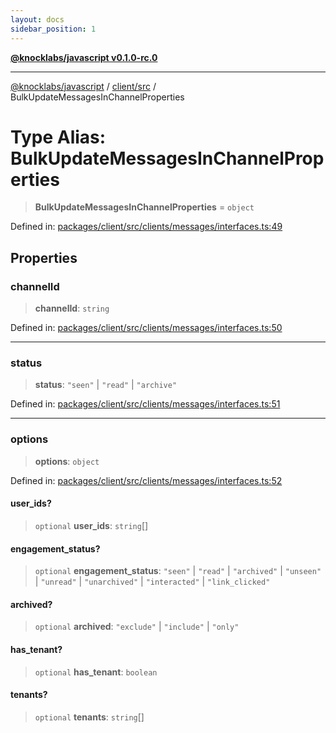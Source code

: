 ```yaml
---
layout: docs
sidebar_position: 1
---
```


[**@knocklabs/javascript v0.1.0-rc.0**](../../../index.mdx)

***

[@knocklabs/javascript](../../../modules.mdx) / [client/src](../index.mdx) / BulkUpdateMessagesInChannelProperties

# Type Alias: BulkUpdateMessagesInChannelProperties

> **BulkUpdateMessagesInChannelProperties** = `object`

Defined in: [packages/client/src/clients/messages/interfaces.ts:49](https://github.com/knocklabs/javascript/blob/main/packages/client/src/clients/messages/interfaces.ts#L49)

## Properties

### channelId

> **channelId**: `string`

Defined in: [packages/client/src/clients/messages/interfaces.ts:50](https://github.com/knocklabs/javascript/blob/main/packages/client/src/clients/messages/interfaces.ts#L50)

***

### status

> **status**: `"seen"` \| `"read"` \| `"archive"`

Defined in: [packages/client/src/clients/messages/interfaces.ts:51](https://github.com/knocklabs/javascript/blob/main/packages/client/src/clients/messages/interfaces.ts#L51)

***

### options

> **options**: `object`

Defined in: [packages/client/src/clients/messages/interfaces.ts:52](https://github.com/knocklabs/javascript/blob/main/packages/client/src/clients/messages/interfaces.ts#L52)

#### user\_ids?

> `optional` **user\_ids**: `string`[]

#### engagement\_status?

> `optional` **engagement\_status**: `"seen"` \| `"read"` \| `"archived"` \| `"unseen"` \| `"unread"` \| `"unarchived"` \| `"interacted"` \| `"link_clicked"`

#### archived?

> `optional` **archived**: `"exclude"` \| `"include"` \| `"only"`

#### has\_tenant?

> `optional` **has\_tenant**: `boolean`

#### tenants?

> `optional` **tenants**: `string`[]
